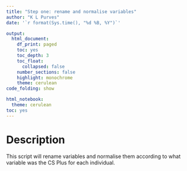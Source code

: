 ```yaml
---
title: "Step one: rename and normalise variables"
author: "K L Purves"
date: '`r format(Sys.time(), "%d %B, %Y")`'

output:
  html_document:
    df_print: paged
    toc: yes
    toc_depth: 3
    toc_float:
      collapsed: false
    number_sections: false
    highlight: monochrome
    theme: cerulean
code_folding: show

html_notebook:
  theme: cerulean
toc: yes
---
```


# Description
This script will rename variables and normalise them according to what variable was the CS Plus for each individual. 

